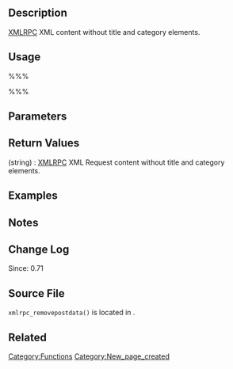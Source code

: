 == Description ==
[[XML-RPC_Support|XMLRPC]] XML content without title and category elements. 

== Usage ==
%%%<?php xmlrpc_removepostdata( $content ) ?>%%%

== Parameters ==
{{Parameter|$content|string|[[XML-RPC_Support|XMLRPC]] XML Request content}}

== Return Values ==
; (string) : [[XML-RPC_Support|XMLRPC]] XML Request content without title and category elements.

== Examples ==
<!-- Need creative examples. Feel free to link to external examples. -->

== Notes ==

== Change Log ==
Since: 0.71

== Source File ==
<tt>xmlrpc_removepostdata()</tt> is located in {{Trac|wp-includes/functions.php}}.

== Related ==
<!--
    To Do:
    Need to find related functions.
    Need to create groups of functions and create templates to add them to a page quickly.
    Some functions may be related to many groups of functions.
-->

{{Tag Footer}}

[[Category:Functions]]
[[Category:New_page_created]]